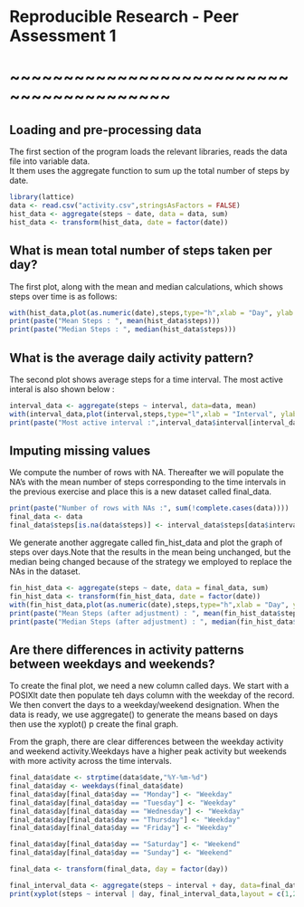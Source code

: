 # Reproducible Research - Peer Assessment 1
# ~~~~~~~~~~~~~~~~~~~~~~~~~~~~~~~~~~~~~~~~~

## Loading and pre-processing data

The first section of the program loads the relevant libraries, reads the data file into variable data.  
It them uses the aggregate function to sum up the total number of steps by date.


```r
library(lattice)
data <- read.csv("activity.csv",stringsAsFactors = FALSE)
hist_data <- aggregate(steps ~ date, data = data, sum)
hist_data <- transform(hist_data, date = factor(date))
```

## What is mean total number of steps taken per day?

The first plot, along with the mean and median calculations, which shows steps over time is as follows:

```r
with(hist_data,plot(as.numeric(date),steps,type="h",xlab = "Day", ylab = "Steps", main = "Steps by Day"))
print(paste("Mean Steps : ", mean(hist_data$steps)))
print(paste("Median Steps : ", median(hist_data$steps)))
```

## What is the average daily activity pattern?

The second plot shows average steps for a time interval. The most active interal is also shown below :

```r
interval_data <- aggregate(steps ~ interval, data=data, mean)
with(interval_data,plot(interval,steps,type="l",xlab = "Interval", ylab = "Mean Steps", main = "Steps by Interval"))
print(paste("Most active interval :",interval_data$interval[interval_data$steps == max(interval_data$steps)]))
```

## Imputing missing values

We compute the number of rows with NA. Thereafter we will populate the NA's with the mean number of steps corresponding to the time intervals in the previous exercise and place this is a new dataset called final_data.

```r
print(paste("Number of rows with NAs :", sum(!complete.cases(data))))
final_data <- data
final_data$steps[is.na(data$steps)] <- interval_data$steps[data$interval == interval_data$interval]
```

We generate another aggregate called fin_hist_data and plot the graph of steps over days.Note that the results in the mean being unchanged, but the median being changed because of the strategy we employed to replace the NAs in the dataset.

```r
fin_hist_data <- aggregate(steps ~ date, data = final_data, sum)
fin_hist_data <- transform(fin_hist_data, date = factor(date))
with(fin_hist_data,plot(as.numeric(date),steps,type="h",xlab = "Day", ylab = "Steps", main = "Steps by Day"))
print(paste("Mean Steps (after adjustment) : ", mean(fin_hist_data$steps)))
print(paste("Median Steps (after adjustment) : ", median(fin_hist_data$steps)))
```

## Are there differences in activity patterns between weekdays and weekends?

To create the final plot, we need a new column called days. We start with a POSIXlt date then populate teh days column with the weekday of the record. We then convert the days to a weekday/weekend designation. When the data is ready, we use aggregate() to generate the means based on days then use the xyplot() p create the final graph.

From the graph, there are clear differences between the weekday activity and weekend activity.Weekdays have a higher peak activity but weekends with more activity across the time intervals.

```r
final_data$date <- strptime(data$date,"%Y-%m-%d")
final_data$day <- weekdays(final_data$date)
final_data$day[final_data$day == "Monday"] <- "Weekday"
final_data$day[final_data$day == "Tuesday"] <- "Weekday"
final_data$day[final_data$day == "Wednesday"] <- "Weekday"
final_data$day[final_data$day == "Thursday"] <- "Weekday"
final_data$day[final_data$day == "Friday"] <- "Weekday"

final_data$day[final_data$day == "Saturday"] <- "Weekend"
final_data$day[final_data$day == "Sunday"] <- "Weekend"

final_data <- transform(final_data, day = factor(day))

final_interval_data <- aggregate(steps ~ interval + day, data=final_data, mean)
print(xyplot(steps ~ interval | day, final_interval_data,layout = c(1,2),type="l",ylab="Number of steps"))
```
